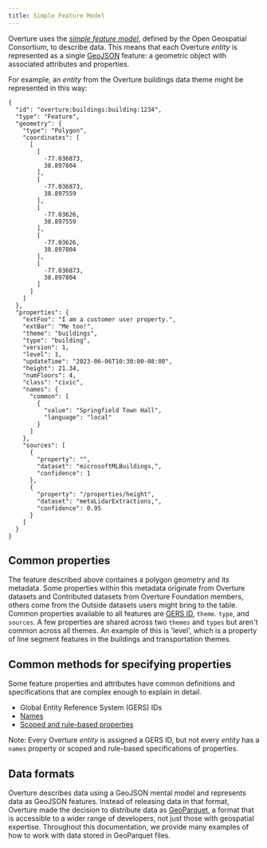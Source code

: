 ```yaml
---
title: Simple Feature Model
---
```


Overture uses the [_simple feature model_](https://www.ogc.org/standard/sfa/), defined by the Open Geospatial Consortium, to describe data. This means that each Overture _entity_ is represented as a single [GeoJSON](https://geojson.org/) feature: a geometric object with associated attributes and properties. 

For example, an _entity_ from the Overture buildings data theme might be represented in this way: 

```
{
  "id": "overture:buildings:building:1234",
  "type": "Feature",
  "geometry": {
    "type": "Polygon",
    "coordinates": [
      [
        [
          -77.036873,
          38.897804
        ],
        [
          -77.036873,
          38.897559
        ],
        [
          -77.03626,
          38.897559
        ],
        [
          -77.03626,
          38.897804
        ],
        [
          -77.036873,
          38.897804
        ]
      ]
    ]
  },
  "properties": {
    "extFoo": "I am a customer user property.",
    "extBar": "Me too!",
    "theme": "buildings",
    "type": "building",
    "version": 1,
    "level": 1,
    "updateTime": "2023-06-06T10:30:00-08:00",
    "height": 21.34,
    "numFloors": 4,
    "class": "civic",
    "names": {
      "common": [
        {
          "value": "Springfield Town Hall",
          "language": "local"
        }
      ]
    }, 
    "sources": [
      {
        "property": "",
        "dataset": "microsoftMLBuildings,",
        "confidence": 1
      },
      {
        "property": "/properties/height",
        "dataset": "metaLidarExtractions,",
        "confidence": 0.95
      }
    ]
  }
}
```     

## Common properties
The feature described above containes a polygon geometry and its metadata. Some properties within this metadata originate from Overture datasets and Contributed datasets from Overture Foundation members, others come from the Outside datasets users might bring to the table. Common properties available to all features are [GERS ID](gers), `theme`. `type`, and `sources`. A few properties are shared across two `themes` and `types` but aren't common across all themes. An example of this is 'level', which is a property of line segment features in the buildings and transportation themes. 

## Common methods for specifying properties
Some feature properties and attributes have common definitions and specifications that are complex enough to explain in detail. 

- Global Entity Reference System (GERS) IDs
- [Names](names)
- [Scoped and rule-based properties](scoping-rules)

Note: Every Overture _entity_ is assigned a GERS ID, but not every _entity_ has a `names` property or scoped and rule-based specifications of properties.  

## Data formats

Overture describes data using a GeoJSON mental model and represents data as GeoJSON features. Instead of releasing data in that format, Overture made the decision to distribute data as [GeoParquet](https://geoparquet.org/), a format that is accessible to a wider range of developers, not just those with geospatial expertise. Throughout this documentation, we provide many examples of how to work with data stored in GeoParquet files.
